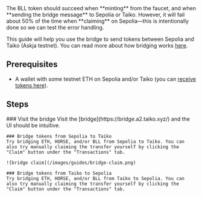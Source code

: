 
<Callout type="warning" emoji="⚠️">
  The BLL token should succeed when **minting** from the faucet, and when **sending the bridge message** to Sepolia or Taiko. However, it will fail about 50% of the time when **claiming** on Sepolia—this is intentionally done so we can test the error handling.
</Callout>


This guide will help you use the bridge to send tokens between Sepolia and Taiko (Askja testnet). You can read more about how bridging works [here](/docs/concepts/bridging#what-is-the-taiko-bridge).

## Prerequisites

- A wallet with some testnet ETH on Sepolia and/or Taiko (you can [receive tokens here](/docs/guides/receive-tokens)).

## Steps

<Steps>
    ### Visit the bridge
    Visit the [bridge](https://bridge.a2.taiko.xyz/) and the UI should be intuitive.

    ### Bridge tokens from Sepolia to Taiko
    Try bridging ETH, HORSE, and/or BLL from Sepolia to Taiko. You can also try manually claiming the transfer yourself by clicking the "Claim" button under the "Transactions" tab.

    ![bridge claim](/images/guides/bridge-claim.png)

    ### Bridge tokens from Taiko to Sepolia
    Try bridging ETH, HORSE, and/or BLL from Taiko to Sepolia. You can also try manually claiming the transfer yourself by clicking the "Claim" button under the "Transactions" tab.
</Steps>
